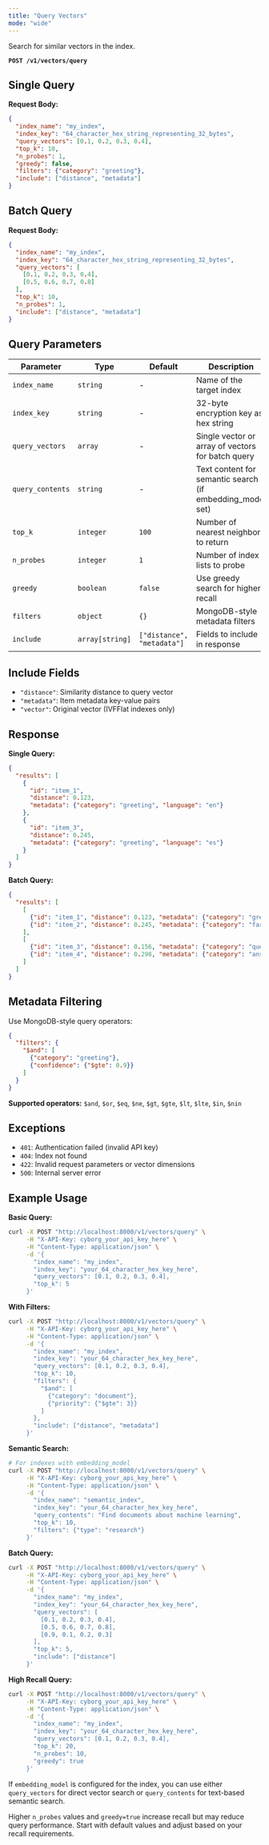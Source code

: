 ```yaml
---
title: "Query Vectors"
mode: "wide"
---
```


Search for similar vectors in the index.

**`POST /v1/vectors/query`**

## Single Query

**Request Body:**
```json
{
  "index_name": "my_index",
  "index_key": "64_character_hex_string_representing_32_bytes",
  "query_vectors": [0.1, 0.2, 0.3, 0.4],
  "top_k": 10,
  "n_probes": 1,
  "greedy": false,
  "filters": {"category": "greeting"},
  "include": ["distance", "metadata"]
}
```

## Batch Query

**Request Body:**
```json
{
  "index_name": "my_index",
  "index_key": "64_character_hex_string_representing_32_bytes",
  "query_vectors": [
    [0.1, 0.2, 0.3, 0.4],
    [0.5, 0.6, 0.7, 0.8]
  ],
  "top_k": 10,
  "n_probes": 1,
  "include": ["distance", "metadata"]
}
```

## Query Parameters

| Parameter | Type | Default | Description |
|-----------|------|---------|-------------|
| `index_name` | `string` | - | Name of the target index |
| `index_key` | `string` | - | 32-byte encryption key as hex string |
| `query_vectors` | `array` | - | Single vector or array of vectors for batch query |
| `query_contents` | `string` | - | Text content for semantic search (if embedding_model set) |
| `top_k` | `integer` | `100` | Number of nearest neighbors to return |
| `n_probes` | `integer` | `1` | Number of index lists to probe |
| `greedy` | `boolean` | `false` | Use greedy search for higher recall |
| `filters` | `object` | `{}` | MongoDB-style metadata filters |
| `include` | `array[string]` | `["distance", "metadata"]` | Fields to include in response |

## Include Fields

- `"distance"`: Similarity distance to query vector
- `"metadata"`: Item metadata key-value pairs
- `"vector"`: Original vector (IVFFlat indexes only)

## Response

**Single Query:**
```json
{
  "results": [
    {
      "id": "item_1",
      "distance": 0.123,
      "metadata": {"category": "greeting", "language": "en"}
    },
    {
      "id": "item_3",
      "distance": 0.245,
      "metadata": {"category": "greeting", "language": "es"}
    }
  ]
}
```

**Batch Query:**
```json
{
  "results": [
    [
      {"id": "item_1", "distance": 0.123, "metadata": {"category": "greeting"}},
      {"id": "item_2", "distance": 0.245, "metadata": {"category": "farewell"}}
    ],
    [
      {"id": "item_3", "distance": 0.156, "metadata": {"category": "question"}},
      {"id": "item_4", "distance": 0.298, "metadata": {"category": "answer"}}
    ]
  ]
}
```

## Metadata Filtering

Use MongoDB-style query operators:

```json
{
  "filters": {
    "$and": [
      {"category": "greeting"},
      {"confidence": {"$gte": 0.9}}
    ]
  }
}
```

**Supported operators:** `$and`, `$or`, `$eq`, `$ne`, `$gt`, `$gte`, `$lt`, `$lte`, `$in`, `$nin`

## Exceptions

- `401`: Authentication failed (invalid API key)
- `404`: Index not found
- `422`: Invalid request parameters or vector dimensions
- `500`: Internal server error

## Example Usage

**Basic Query:**
```bash
curl -X POST "http://localhost:8000/v1/vectors/query" \
     -H "X-API-Key: cyborg_your_api_key_here" \
     -H "Content-Type: application/json" \
     -d '{
       "index_name": "my_index",
       "index_key": "your_64_character_hex_key_here",
       "query_vectors": [0.1, 0.2, 0.3, 0.4],
       "top_k": 5
     }'
```

**With Filters:**
```bash
curl -X POST "http://localhost:8000/v1/vectors/query" \
     -H "X-API-Key: cyborg_your_api_key_here" \
     -H "Content-Type: application/json" \
     -d '{
       "index_name": "my_index",
       "index_key": "your_64_character_hex_key_here",
       "query_vectors": [0.1, 0.2, 0.3, 0.4],
       "top_k": 10,
       "filters": {
         "$and": [
           {"category": "document"},
           {"priority": {"$gte": 3}}
         ]
       },
       "include": ["distance", "metadata"]
     }'
```

**Semantic Search:**
```bash
# For indexes with embedding_model
curl -X POST "http://localhost:8000/v1/vectors/query" \
     -H "X-API-Key: cyborg_your_api_key_here" \
     -H "Content-Type: application/json" \
     -d '{
       "index_name": "semantic_index",
       "index_key": "your_64_character_hex_key_here",
       "query_contents": "Find documents about machine learning",
       "top_k": 10,
       "filters": {"type": "research"}
     }'
```

**Batch Query:**
```bash
curl -X POST "http://localhost:8000/v1/vectors/query" \
     -H "X-API-Key: cyborg_your_api_key_here" \
     -H "Content-Type: application/json" \
     -d '{
       "index_name": "my_index",
       "index_key": "your_64_character_hex_key_here",
       "query_vectors": [
         [0.1, 0.2, 0.3, 0.4],
         [0.5, 0.6, 0.7, 0.8],
         [0.9, 0.1, 0.2, 0.3]
       ],
       "top_k": 5,
       "include": ["distance"]
     }'
```

**High Recall Query:**
```bash
curl -X POST "http://localhost:8000/v1/vectors/query" \
     -H "X-API-Key: cyborg_your_api_key_here" \
     -H "Content-Type: application/json" \
     -d '{
       "index_name": "my_index",
       "index_key": "your_64_character_hex_key_here",
       "query_vectors": [0.1, 0.2, 0.3, 0.4],
       "top_k": 20,
       "n_probes": 10,
       "greedy": true
     }'
```

<Note>If `embedding_model` is configured for the index, you can use either `query_vectors` for direct vector search or `query_contents` for text-based semantic search.</Note>

<Tip>Higher `n_probes` values and `greedy=true` increase recall but may reduce query performance. Start with default values and adjust based on your recall requirements.</Tip>